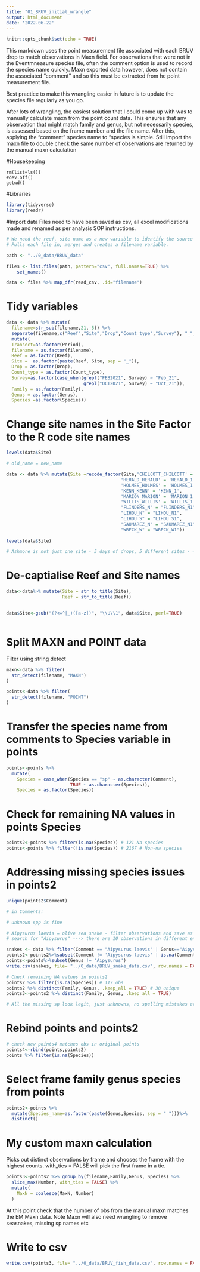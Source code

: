 ---
title: "01_BRUV_initial_wrangle"
output: html_document
date: '2022-06-22'
---

```{r setup, include=FALSE}
knitr::opts_chunk$set(echo = TRUE)
```

This markdown uses the point measurement file associated with each BRUV drop to match observations in Maxn field. For observations that were not in the Eventmneasure species file, often the comment option is used to record the species name quickly. Maxn exported data however, does not contain the associated "comment" and so this must be extracted from he point measurement file.

Best practice to make this wrangling easier in future is to update the species file regularly as you go.

After lots of wrangling, the easiest solution that I could come up with was to manually calculate maxn from the point count data. This ensures that any observation that might match family and genus, but not necessarily species, is assessed based on the frame number and the file name. After this, applying the "comment" species name to "species is simple. Still import the maxn file to double check the same number of observations are returned by the manual maxn calculation

#Housekeeping
```{}
rm(list=ls())
#dev.off()
getwd()
```

#Libraries
```{r}
library(tidyverse)
library(readr)
```


#Import data
Files need to have been saved as csv, all excel modifications made and renamed as per analysis SOP instructions.
```{r,echo=FALSE, results=FALSE, include=FALSE}
# We need the reef, site name as a new variable to identify the source of the data
# Pulls each file in, merges and creates a filename variable. 

path <- "../0_data/BRUV_data"

files <- list.files(path, pattern="csv", full.names=TRUE) %>%
    set_names()

data <- files %>% map_dfr(read_csv, .id="filename")

```


# Tidy variables
```{r}
data <- data %>% mutate(
  filename=str_sub(filename,21,-5)) %>% 
  separate(filename,c("Reef","Site","Drop","Count_type","Survey"), "_", remove = FALSE) %>% 
  mutate(
  Transect=as.factor(Period),
  filename = as.factor(filename),
  Reef = as.factor(Reef),
  Site =  as.factor(paste(Reef, Site, sep = "_")),
  Drop = as.factor(Drop),
  Count_type = as.factor(Count_type),
  Survey=as.factor(case_when(grepl("FEB2021", Survey) ~ "Feb_21",
                             grepl("OCT2021", Survey) ~ "Oct_21")),
  Family = as.factor(Family),
  Genus = as.factor(Genus),
  Species =as.factor(Species))

```

# Change site names in the Site Factor to the R code site names

```{r}
levels(data$Site)

# old_name = new_name

data <- data %>% mutate(Site =recode_factor(Site,'CHILCOTT_CHILCOTT' = 'CHILCOTT_1',
                                           'HERALD_HERALD' = 'HERALD_1',
                                           'HOLMES_HOLMES' = 'HOLMES_1',
                                           'KENN_KENN' = 'KENN_1',
                                           'MARION_MARION' = 'MARION_1',
                                           'WILLIS_WILLIS' = 'WILLIS_1',
                                           "FLINDERS_N" = "FLINDERS_N1",
                                           "LIHOU_N" = "LIHOU_N1",
                                           "LIHOU_S" = "LIHOU_S1",
                                           "SAUMAREZ_N" = "SAUMAREZ_N1",
                                           "WRECK_W" = "WRECK_W1"))
                        
levels(data$Site)

# Ashmore is not just one site - 5 days of drops, 5 different sites - 4/07/22 eventually just manually renamed all the csv files as there was no date ID in the EM files to distinguish. 


```

# De-captialise Reef and Site names
```{r}
data<-data%>% mutate(Site = str_to_title(Site),
                     Reef = str_to_title(Reef))


data$Site<-gsub("(?<=^|_)([a-z])", "\\U\\1", data$Site, perl=TRUE)



```


# Split MAXN and POINT data
Filter using string detect

```{r}
maxn<-data %>% filter(
  str_detect(filename, "MAXN")
)

points<-data %>% filter(
  str_detect(filename, "POINT")
)

```


# Transfer the species name from comments to Species variable in points
```{r}
points<-points %>% 
  mutate(
    Species = case_when(Species == "sp" ~ as.character(Comment),
                        TRUE ~ as.character(Species)),
    Species = as.factor(Species))
```

# Check for remaining NA values in points Species
```{r}
points2<-points %>% filter(is.na(Species)) # 121 Na species
points<-points %>% filter(!is.na(Species)) # 2167 # Non-na species
```

# Addressing missing species issues in points2
```{r}
unique(points2$Comment)

# in Comments:  

# unknown spp is fine

# Aipysurus laevis = olive sea snake - filter observations and save as sep data
# search for "Aipysurus" ---> there are 10 observations in different entry formats (comment, genus and species)

snakes <- data %>% filter(Comment == "Aipysurus laevis" | Genus=="Aipysurus") # note filtered from "data" as 2x observations has "sp" in species so are not detected in the points2 filter
points2<-points2%>%subset(Comment != 'Aipysurus laevis' | is.na(Comment)) # remove snakes from points (2 obs) and points2 (4obs)
points<-points%>%subset(Genus != 'Aipysurus') 
write.csv(snakes, file= "../0_data/BRUV_snake_data.csv", row.names = FALSE)

# Check remaining NA values in points2
points2 %>% filter(is.na(Species)) # 117 obs
points2 %>% distinct(Family, Genus, .keep_all = TRUE) # 38 unique
points3<-points2 %>% distinct(Family, Genus, .keep_all = TRUE)

# All the missing sp look legit, just unknowns, no spelling mistakes etc...

```

# Rebind points and points2
```{r}
# check new points4 matches obs in original points
points4<-rbind(points,points2)
points %>% filter(is.na(Species))
```

# Select frame family genus species from points
```{r}
points2<-points %>% 
  mutate(Species_name=as.factor(paste(Genus,Species, sep = " ")))%>% 
  distinct()

```

# My custom maxn calculation
Picks out distinct observations by frame and chooses the frame with the highest counts. with_ties = FALSE will pick the first frame in a tie.

```{r}
points3<-points2 %>% group_by(filename,Family,Genus, Species) %>%
  slice_max(Number, with_ties = FALSE) %>% 
  mutate(
    MaxN = coalesce(MaxN, Number)
  )

```

At this point check that the number of obs from the manual maxn matches the EM Maxn data.
Note Maxn will also need wrangling to remove seasnakes, missing sp names etc

# Write to csv
```{r}
write.csv(points3, file= "../0_data/BRUV_fish_data.csv", row.names = FALSE)
```



